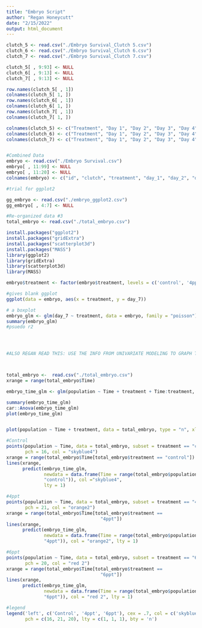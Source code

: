 ```yaml
---
title: "Embryo Script"
author: "Regan Honeycutt"
date: "2/15/2022"
output: html_document
---
```


```R
clutch_5 <- read.csv("./Embryo Survival_Clutch 5.csv")
clutch_6 <- read.csv("./Embryo Survival_Clutch 6.csv")
clutch_7 <- read.csv("./Embryo Survival_Clutch 7.csv")

clutch_5[ , 9:93] <- NULL
clutch_6[ , 9:13] <- NULL
clutch_7[ , 9:13] <- NULL

row.names(clutch_5[ , 1])
colnames(clutch_5[ 1, ])
row.names(clutch_6[ , 1])
colnames(clutch_6[ 1, ])
row.names(clutch_7[ , 1])
colnames(clutch_7[ 1, ])

colnames(clutch_5) <- c("Treatment", "Day 1", "Day 2", "Day 3", "Day 4", "Day 5", "Day 6", "Day 7")
colnames(clutch_6) <- c("Treatment", "Day 1", "Day 2", "Day 3", "Day 4", "Day 5", "Day 6", "Day 7")
colnames(clutch_7) <- c("Treatment", "Day 1", "Day 2", "Day 3", "Day 4", "Day 5", "Day 6", "Day 7")


#Combined Data
embryo <- read.csv("./Embryo Survival.csv")
embryo[ , 11:99] <- NULL
embryo[ , 11:20] <- NULL
colnames(embryo) <- c("id", "clutch", "treatment", "day_1", "day_2", "day_3", "day_4", "day_5", "day_6", "day_7")

#trial for ggplot2

gg_embryo <- read.csv("./embryo_ggplot2.csv")
gg_embryo[ , 4:7] <- NULL

#Re-organized data #3
total_embryo <- read.csv("./total_embryo.csv")

```

```R

install.packages("ggplot2")      
install.packages("gridExtra")     
install.packages("scatterplot3d") 
install.packages("MASS")           
library(ggplot2)
library(gridExtra)
library(scatterplot3d)
library(MASS)

embryo$treatment <- factor(embryo$treatment, levels = c('control', '4ppt', '6ppt'))

#gives blank ggplot
ggplot(data = embryo, aes(x = treatment, y = day_7))

# a boxplot
embryo_glm <- glm(day_7 ~ treatment, data = embryo, family = "poisson")
summary(embryo_glm)
#psuedo r2




#ALSO REGAN READ THIS: USE THE INFO FROM UNIVARIATE MODELING TO GRAPH THE GLM HE USED LM BUT WE CAN FAKE IT



total_embryo <-  read.csv("./total_embryo.csv")
xrange = range(total_embryo$Time)

embryo_time_glm <- glm(population ~ Time + treatment + Time:treatment, data = total_embryo, family = "poisson")

summary(embryo_time_glm)
car::Anova(embryo_time_glm)
plot(embryo_time_glm)


plot(population ~ Time + treatment, data = total_embryo, type = "n", xlab= "Time", ylab = "Population Size", xlim = range(total_embryo$Time), ylim = range(total_embryo$population))

#Control
points(population ~ Time, data = total_embryo, subset = treatment == "control",
       pch = 16, col = "skyblue4")
xrange = range(total_embryo$Time[total_embryo$treatment == "control"])
lines(xrange,
      predict(embryo_time_glm,
              newdata = data.frame(Time = range(total_embryo$population), treatment =
              "control")), col ="skyblue4",
              lty = 1)

#4ppt
points(population ~ Time, data = total_embryo, subset = treatment == "4ppt",
       pch = 21, col = "orange2")
xrange = range(total_embryo$Time[total_embryo$treatment ==
                                   "4ppt"])
lines(xrange,
      predict(embryo_time_glm,
              newdata = data.frame(Time = range(total_embryo$population), treatment =
              "4ppt")), col = "orange2", lty = 1)

#6ppt
points(population ~ Time, data = total_embryo, subset = treatment == "6ppt",
       pch = 20, col = "red 2")
xrange = range(total_embryo$Time[total_embryo$treatment ==
                                   "6ppt"])
lines(xrange,
      predict(embryo_time_glm,
              newdata = data.frame(Time = range(total_embryo$population), treatment =
              "6ppt")), col = "red 2", lty = 1)

#legend
legend('left', c('Control', '4ppt', '6ppt'), cex = .7, col = c('skyblue4', 'orange2', 'red 2'), 
       pch = c(16, 21, 20), lty = c(1, 1, 1), bty = 'n')



```




